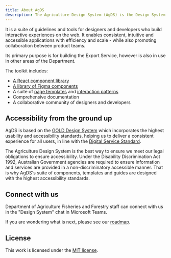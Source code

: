 ```yaml
---
title: About AgDS
description: The Agriculture Design System (AgDS) is the Design System built for the Australian Government Department of Agriculture, Fisheries and Forestry (DAFF).
---
```


It is a suite of guidelines and tools for designers and developers who build interactive experiences on the web. It enables consistent, intuitive and accessible applications with efficiency and scale - while also promoting collaboration between product teams.

Its primary purpose is for building the Export Service, however is also in use in other areas of the Department.

The toolkit includes:

- [A React component library](/components)
- [A library of Figma components](/guides/figma)
- A suite of [page templates](/templates) and [interaction patterns](/patterns)
- Comprehensive documentation
- A collaborative community of designers and developers

## Accessibility from the ground up

AgDS is based on the [GOLD Design System](https://gold.designsystemau.org) which incorporates the highest usability and accessibility standards, helping us to deliver a consistent experience for all users, in line with the [Digital Service Standard](https://www.dta.gov.au/help-and-advice/about-digital-service-standard).

The Agriculture Design System is the best way to ensure we meet our legal obligations to ensure accessibility. Under the Disability Discrimination Act 1992, Australian Government agencies are required to ensure information and services are provided in a non-discriminatory accessible manner. That is why AgDS&apos;s suite of components, templates and guides are designed with the highest accessibility standards.

## Connect with us

Department of Agriculture Fisheries and Forestry staff can connect with us in the "Design System" chat in Microsoft Teams.

If you are wondering what is next, please see our [roadmap](/roadmap).

## License

This work is licensed under the [MIT license](https://github.com/agriculture-gov-au/agds-next/blob/main/LICENSE).
